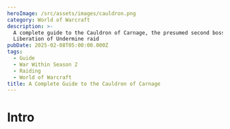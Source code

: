 ```yaml
---
heroImage: /src/assets/images/cauldron.png
category: World of Warcraft
description: >-
  A complete guide to the Cauldron of Carnage, the presumed second boss of the
  Liberation of Undermine raid
pubDate: 2025-02-08T05:00:00.000Z
tags:
  - Guide
  - War Within Season 2
  - Raiding
  - World of Warcraft
title: A Complete Guide to the Cauldron of Carnage
---
```

# Intro

<script src="https://wow.zamimg.com/widgets/power.js" async />

This is a single phase encounter against two bosses, **Flarendo the Furious** and **Torq the Tempest**. These bosses do not share health and have wildly different skill sets, and must also be tanked apart by a minimum of 40 yards.  Both must die around the same time. Both should be tanked where they spawn and the raid should be split into two teams to handle each boss.  You may find it desirable to make certain both teams have an equal amount of crowd control for reasons explained further in this guide.

At regular intervals, both bosses will **Clash** in the middle for around 20 seconds, providing the best opportunity for each team to swap sides (which you must do, as it is not feasible to simply have each tank taunt over the other boss due to the way the bosses behave).

# Full List of Boss Abilities for Reference

*All links sourced from Wowhead through their generous API*

* <a href="https://www.wowhead.com/ptr-2/spell=472223/galvanized-spite" class="wowhead">Galvanized Spite</a>
* <a href="https://www.wowhead.com/ptr-2/spell=472220/blistering-spite" class="wowhead">Blistering Spite</a>
* <a href="https://www.wowhead.com/ptr-2/spell=465833/colossal-clash" class="wowhead">Colossal Clash</a>
* <a href="https://www.wowhead.com/ptr-2/spell=463800/zapbolt" class="wowhead">Zapbolt</a>
* <a href="https://www.wowhead.com/ptr-2/spell=465446/fiery-wave" class="wowhead">Fiery Wave</a>
* <a href="https://www.wowhead.com/ptr-2/spell=1221826/tiny-tussle" class="wowhead">Tiny Tussle</a>
* <a href="https://www.wowhead.com/ptr-2/spell=471660/raised-guard" class="wowhead">Raised Guard</a>
* <a href="https://www.wowhead.com/ptr-2/spell=471557/king-of-carnage" class="wowhead">King of Carnage</a>
* <a href="https://www.wowhead.com/ptr-2/spell=473650/scrapbomb" class="wowhead">Scrapbomb</a>
* <a href="https://www.wowhead.com/ptr-2/spell=1213688/molten-phlegm" class="wowhead">Molten Phlegm</a>
* <a href="https://www.wowhead.com/ptr-2/spell=472231/blastburn-roarcannon" class="wowhead">Blastburn Roarcannon</a>
* <a href="https://www.wowhead.com/ptr-2/spell=1214190/eruption-stomp" class="wowhead">Eruption Stomp</a>
* <a href="https://www.wowhead.com/ptr-2/spell=1218088/tempest-unleashed" class="wowhead">Tempest Unleashed</a>
* <a href="https://www.wowhead.com/ptr-2/spell=473951/static-charge" class="wowhead">Static Charge</a>
* <a href="https://www.wowhead.com/ptr-2/spell=473983/static-discharge" class="wowhead">Static Discharge</a>
* <a href="https://www.wowhead.com/ptr-2/spell=463840/thunderdrum-salvo" class="wowhead">Thunderdrum Salvo</a>
* <a href="https://www.wowhead.com/ptr-2/spell=1213994/voltaic-image" class="wowhead">Voltaic Image</a>
* <a href="https://www.wowhead.com/ptr-2/spell=463925/lingering-electricity" class="wowhead">Lingering Electricity</a>
* <a href="https://www.wowhead.com/ptr-2/spell=466178/lightning-bash" class="wowhead">Lightning Bash</a>


# Important Abilities

**Shared**

* **Blistering/Galvanized Spite** - Each boss places a stacking debuff on all players near them (40 yards). 
* <img src="https://cdn.shawnzhome.com/shawnzhome/videos/LoU/converted-coc/spitedebuffmp4.webp"/>
* **Colossal Clash** - At full energy, both bosses will turn to each other and charge, clashing for 20 seconds. During this time they will still debuff anyone in range with their respective Spites, but will cease their regular abilities. Instead, they will radiate raid damage and continuously spawn swirlies and waves to dodge.
* <img src="https://cdn.shawnzhome.com/shawnzhome/videos/LoU/converted-coc/colossalclash.webp"/>
**Flarendo the Furious (I will henceforth refer to him as Dino or Dinosaur)**

* **Scrapbomb** - The dinosaur will place a moderately sized bomb on the ground. After some time (about 10 seconds), it will explode, dealing damage to the entire raid, reduced by each player who soaked it. It will also knock back all players who soak it, the knockback originating from the center of the soak. Afterwards, it will leave a pool that remains until the encounter's end.
* <img src="https://cdn.shawnzhome.com/shawnzhome/videos/LoU/converted-coc/scrapbomb.webp"/>
* **Molten Phlegm** - A majority of the players on the dinosaur side will receive this debuff. This DoT causes them to pulse damage to everyone around them for 10 seconds.
* <img src="https://cdn.shawnzhome.com/shawnzhome/videos/LoU/converted-coc/moltenphlegm.webp"/>
* **Blastburn Roarcannon** - The dino will focus one player, charging a beam at them over a few moments.  After the beam is charged, he will lock his aim in place, giving a brief chance for that player to move out of the way. He will then fire, killing anything that is caught in the blast.
* <img src="https://cdn.shawnzhome.com/shawnzhome/videos/LoU/converted-coc/blastburnroarcannon.webp"/>
* **Eruption Stomp** - The main ability the dino uses on the tank. This will launch the tank high into the air, spawning Rashok style Fiery Waves outward from his location.

**Torq the Tempest (I will henceforth refer to him as Monkey)**

* **Static Charge** - All players within range of the monkey will receive a debuff, allowing them to accumulate **Static Charge**.  While moving, players generate charge. Remaining still depletes this charge. Reaching full charge will trigger a **Static Discharge**, stunning everyone in a 10 yard radius on Heroic and higher.
* <img src="https://cdn.shawnzhome.com/shawnzhome/videos/LoU/converted-coc/staticcharge.webp"/>
* **Thunderdrum Salvo** - The monkey will fire a barrage of swirlies at everyone on his side, doing high damage to anyone hit.  
* <img src="https://cdn.shawnzhome.com/shawnzhome/videos/LoU/converted-coc/thunderdrumsalvo.webp"/>
* **Voltaic Image** - The monkey will spawn several images of himself, about 3 as of writing this.  These images will spawn towards the edges of the arena and fixate on a single player, moving towards them over 12 seconds, after which they will despawn. If they make contact with *anyone*, they deal a burst of damage to all players in melee range of them and leave a silencing pool that also deals light damage for the duration of the encounter.
* <img src="https://cdn.shawnzhome.com/shawnzhome/videos/LoU/converted-coc/voltaicimages.webp"/>
# Strategy (Normal and Heroic)

* Lust on Pull
* Split the raid into two teams with equal amount tanks, healers, and dps.  As said previously, you may want to consider how much CC each team has on Heroic and higher in order to make the **Voltaic Images** less of a headache.  Warlocks are incredibly good for this purpose, as they can Banish, Fear, and Mortal Coil.  Druids and Monks are also good for similar reasons.
* There is no need to swap teams outside of **Clash**. The debuffs will fall off naturally from simply swapping during each **Clash**. There will be a period where you have both DoTs, and so this is a good time for defensives and raid cooldowns if needed.
* Due to the constant movement during **Clash**, it is not recommend to Lust here.
* **On the dinosaur side**, the **Scrapbomb** tends to prefer ranged, so you want the entire team stacked up against the edges of the arena on pull.  Bait each bomb and move as a group, and on Heroic and higher spread immediately after for the **Molten Phlegm**, making sure to quickly move back into baiting formation before the next **Scrapbomb** cast.
* **Blastburn Roarcannon** is cast during every **Scrapbomb** soak, at varying times during it.  There should be a very clear agreement on how to handle this. You may choose to either have the person bait the beam completely outside of the bomb, just inside of it, or on one dedicated side of the bomb. Whatever you choose to do, make it **very clear** what they are to do with the mechanic. 
* Again, as the beam happens at varying times during the **Scrapbomb**, sometimes the picked player will also need to be cognizant of the Scrapbomb knockback. They should make sure not to be knocked back into the beam they just baited, for instance.  The other players should also take care not to get knocked into the beam as well, if they might be positioned for this to occur.
* The tank on the dinosaur side should also soak everytime as well, but be aware of the **Eruption Stomp** timing, so that you do not cause the waves to spawn close to the more fragile players in the raid.
* **On the monkey side**, you will either want to commit to having everyone stack relatively close and moving as a unit, or staying spread around the boss.  For the sake of keeping things safe, I would recommend just having everyone spread out.  
* Melee, however, should likely just stay as a single unit and rotate either clockwise or counter-clockwise during each Thunderdrum Salvo, with the tank opposite of them and moving similarly.
* You can bait up to 3 **Salvos** before needing to move, but I recommend only moving every 2 to be safe.  When movement is not needed, *do not move*.  It is that simple.
* For the **Voltaic Images**, make sure players are aware that they spawn towards the edges of the arena or more at range, and that they can be instantly detonated if a player stands where one might spawn and does not immediately move.  Otherwise, simply CC the **Images** until they time out after 12 seconds.

# Mythic Changes

Mythic introduces nothing that changes the fundamental strategy whatsoever, but it does present some increased complexity and additional healing load to the fight.

* **Tiny Tussle** - Toys of both the dino and monkey will be thrown into the arena during the normal part of the encounter. These toys cannot be targeted or interacted with normally. They can only be moved by running into them, and they will be launched opposite of the interacting player's direction. If any toys are within 15 yards of the opposite type, they will **Clash**, destroying themselves and applying a high damage DoT to the raid. When the bosses themselves **Clash**, **ALL** toys will clash, no matter their location, and the DoT applied will do 500% increased damage.
* **Blastburn Roarcannon** now has 3 beams in a frontal pattern, instead of 1. It still only picks 1 target.
* The monkey will now call down **Zapbolts** throughout the entire encounter, instead of just during **Colossal Clash**, increasing the movement required. Occurs only on his side of the arena.

# Mythic Strategy

* You will now need players on each side to handle kicking the toys towards the other side. You will need to physically walk into them in order to kick them, and it usually takes at least two kicks to get them where they need to be.  This of course is far more annoying for the monkey team, which is already restricted in their movement.
* As of writing, there are 4 toys on each side.  You will need to stagger their destruction, but also make sure to eliminate them all before the **Clash**, or you will almost certainly wipe.
* For the other changes, the **Blastburn Roarcannon** just needs to be baited further than you did in Heroic. You may choose to handle it almost completely the same otherwise.
* The additional **Zapbolts** increase the movement required on the monkey side and require smarter positioning and awareness, and can overlap badly with some mechanics. Simply handle it as best as you can. 

# Notes on Healing

This encounter is not particularly stressful to heal except for during the **Clash**, due to the movement required. Still, on Heroic it is not a particularly high amount of damage as of current tuning, but likely still the best place for larger raid cooldowns to be used. The damage profile is very light rot with predictable bursts of damage on the dino side, and during **Molten Phlegm** it changes to moderate rot.  On the monkey side there is almost no damage going out

When playing with lesser skilled players, it is not a terrible idea to hold some healing in case they are struck by errant mechanics to quickly top them off and prevent death, as nothing will outright one-shot you.

On Mythic, there is much more to heal and the later **Clashes** can be particularly stressful.  It is advisable to find a location that other players seem to not inhabit and plant around there, moving as little as needed in order to pump HPS. Getting a feel for the timing of the toys clashing is also a vital part of properly anticipating the healing required.

# Notes on Tanking

There is very little tank damage on this fight, and no taunt swaps or anything of that nature. You will simply swap bosses when you swap sides during the **Clash**.  If you start dino, then after the **Clash** you will take the monkey and so on and so forth.

The **Eruption Stomp** should be handled away from your side's members, and on the monkey side you should strive to remain opposite of the melee clump and rotate the same direction they do in order to avoid them (as in, if they are going clockwise, you go clockwise).

# Defensive Usage

As said, there isn't anything truly threatening on this fight from an unavoidable standpoint.  Your best bet is to simply defensive any bad **Scrapbomb** overlaps, such as those where you observe only a few players reaching the soak in time.  It is also fine to defensive during the **Clash** to reduce the healing load or if you are out of range of the healers at any time.  You may also choose to proactively defensive if you feel you are less than capable of dodging properly during any mechanic.

# Movement Cooldowns

There should always be at least one movement cooldown used during **Clash**, and preferably you would want a second one chained into that to last for the duration of the mechanic.  I also recommend placing gateways for players to take to the other side so they can begin planting and DPS'ing while both bosses are together as soon as possible.  

Movement is also helpful during **Molten Phlegm** to help players spread out as quickly as possible and to return to positions for baiting.

# Damage Profile Best Suited for this Encounter

This is by and large a single-target encounter.  It is quite a bait to take any cleave where it is a substantial loss to your single-target to do so.  On Heroic and lower, it is fine if not outright expected that multi-dot/spread cleave classes such as Aff/Destro/Spriest/Boomkin should stand in the middle to squeeze in extra damage during the opener, and again, if it is an overall increase to do so you should cleave during the **Clash**.

# Raid plan, Useful Weakauras, and Macros

* NYI-WIP